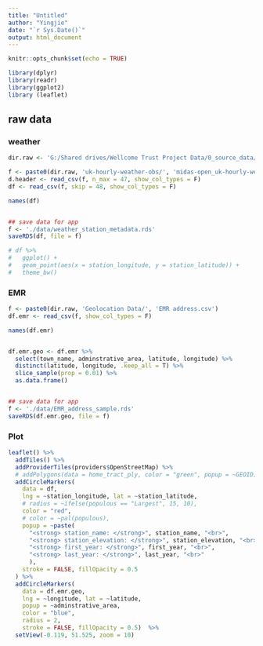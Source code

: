 ```yaml
---
title: "Untitled"
author: "Yingjie"
date: "`r Sys.Date()`"
output: html_document
---
```


```r
knitr::opts_chunk$set(echo = TRUE)

library(dplyr)
library(readr)
library(ggplot2)
library (leaflet)
```

## raw data


### weather
```r
dir.raw <- 'G:/Shared drives/Wellcome Trust Project Data/0_source_data/'

f <- paste0(dir.raw, 'uk-hourly-weather-obs/', 'midas-open_uk-hourly-weather-obs_dv-202407_station-metadata.csv')
d.header <- read_csv(f, n_max = 47, show_col_types = F)
df <- read_csv(f, skip = 48, show_col_types = F)

names(df)


## save data for app
f <- './data/weather_station_metadata.rds'
saveRDS(df, file = f)

# df %>%
#   ggplot() +
#   geom_point(aes(x = station_longitude, y = station_latitude)) +
#   theme_bw()
```


### EMR
```r

f <- paste0(dir.raw, 'Geolocation Data/', 'EMR address.csv')
df.emr <- read_csv(f, show_col_types = F)

names(df.emr)


df.emr.geo <- df.emr %>%
  select(town_name, adminstrative_area, latitude, longitude) %>%
  distinct(latitude, longitude, .keep_all = T) %>%
  slice_sample(prop = 0.01) %>%
  as.data.frame()


## save data for app
f <- './data/EMR_address_sample.rds'
saveRDS(df.emr.geo, file = f)
```



### Plot
```r

leaflet() %>%
  addTiles() %>%
  addProviderTiles(providers$OpenStreetMap) %>%
  # addPolygons(data = home_tract_ply, color = "green", popup = ~GEOID) %>%
  addCircleMarkers(
    data = df, 
    lng = ~station_longitude, lat = ~station_latitude,
    # radius = ~ifelse(populous == "Largest", 15, 10),
    color = "red",
    # color = ~pal(populous), 
    popup = ~paste(
      "<strong> station_name: </strong>", station_name, "<br>",
      "<strong> station_elevation: </strong>", station_elevation, "<br>",
      "<strong> first_year: </strong>", first_year, "<br>",
      "<strong> last_year: </strong>", last_year, "<br>"
      ),
    stroke = FALSE, fillOpacity = 0.5
  ) %>%
  addCircleMarkers(
    data = df.emr.geo,
    lng = ~longitude, lat = ~latitude,
    popup = ~adminstrative_area,
    color = "blue", 
    radius = 2,
    stroke = FALSE, fillOpacity = 0.5)  %>%
  setView(-0.119, 51.525, zoom = 10) 

```

